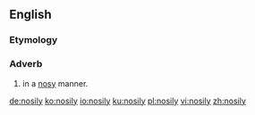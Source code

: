 ==English==

===Etymology===
{{suffix|en|nosy|ly}}

===Adverb===
{{en-adv}}

# in a [[nosy]] manner.

[[de:nosily]]
[[ko:nosily]]
[[io:nosily]]
[[ku:nosily]]
[[pl:nosily]]
[[vi:nosily]]
[[zh:nosily]]